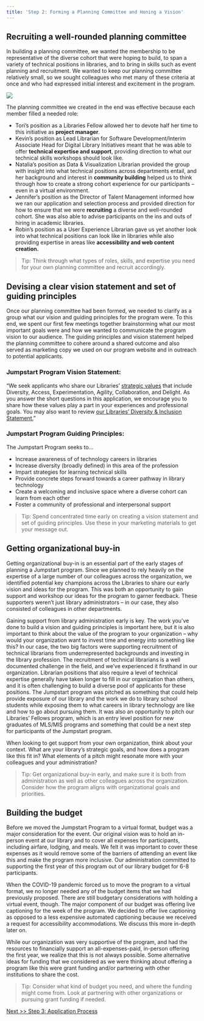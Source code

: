 ```yaml
---
title: 'Step 2: Forming a Planning Committee and Honing a Vision'
---
```


## Recruiting a well-rounded planning committee ##

In building a planning committee, we wanted the membership to be representative of the diverse cohort that were hoping to build, to span a variety of technical positions in libraries, and to bring in skills such as event planning and recruitment. We wanted to keep our planning committee relatively small, so we sought colleagues who met many of these criteria at once and who had expressed initial interest and excitement in the program. 

![](./images/committee.png)

The planning committee we created in the end was effective because each member filled a needed role: 
  
- Tori’s position as a Libraries Fellow allowed her to devote half her time to this initiative as **project manager**. 
- Kevin’s position as Lead Librarian for Software Development/Interim Associate Head for Digital Library Initiatives meant that he was able to offer **technical expertise and support**, providing direction to what our technical skills workshops should look like. 
- Natalia’s position as Data & Visualization Librarian provided the group with insight into what technical positions across departments entail, and her background and interest in **community building** helped us to think through how to create a strong cohort experience for our participants -- even in a virtual environment. 
- Jennifer’s position as the Director of Talent Management informed how we ran our application and selection process and provided direction for how to ensure that we were **recruiting** a diverse and well-rounded cohort. She was also able to advise participants on the ins and outs of hiring in academic libraries. 
- Robin’s position as a User Experience Librarian gave us yet another look into what technical positions can look like in libraries while also providing expertise in areas like **accessibility and web content creation.** 

> Tip: Think through what types of roles, skills, and expertise you need for your own planning committee and recruit accordingly.

## Devising a clear vision statement and set of guiding principles ##
Once our planning committee had been formed, we needed to clarify as a group what our vision and guiding principles for the program were. To this end, we spent our first few meetings together brainstorming what our most important goals were and how we wanted to communicate the program vision to our audience. The guiding principles and vision statement helped the planning committee to cohere around a shared outcome and also served as marketing copy we used on our program website and in outreach to potential applicants.

### Jumpstart Program Vision Statement: ###
  
  “We seek applicants who share our Libraries’ [strategic values](https://docs.google.com/document/d/12wc4flrnVizBvBG0ncoQpG9G43xJ0CwFhvW01N5UpPg/edit) that include Diversity, Access, Experimentation, Agility, Collaboration, and Delight. As you answer the short questions in this application, we encourage you to share how these values play a part in your experiences and professional goals. You may also want to review [our Libraries’ Diversity & Inclusion Statement.](https://www.lib.ncsu.edu/equity-diversity-inclusion)”

### Jumpstart Program Guiding Principles: ### 
  
The Jumpstart Program seeks to...

- Increase awareness of of technology careers in libraries
- Increase diversity (broadly defined) in this area of the profession
- Impart strategies for learning technical skills
- Provide concrete steps forward towards a career pathway in library technology
- Create a welcoming and inclusive space where a diverse cohort can learn from each other
- Foster a community of professional and interpersonal support

> Tip: Spend concentrated time early on creating a vision statement and set of guiding principles. Use these in your marketing materials to get your message out.

## Getting organizational buy-in ##

Getting organizational buy-in is an essential part of the early stages of planning a Jumpstart program. Since we planned to rely heavily on the expertise of a large number of our colleagues across the organization, we identified potential key champions across the Libraries to share our early vision and ideas for the program. This was both an opportunity to gain support and workshop our ideas for the program to garner feedback. These supporters weren’t just library administrators -- in our case, they also consisted of colleagues in other departments.

Gaining support from library administration early is key. The work you’ve done to build a vision and guiding principles is important here, but it is also important to think about the value of the program to your organization -- why would your organization want to invest time and energy into something like this? In our case, the two big factors were supporting recruitment of technical librarians from underrepresented backgrounds and investing in the library profession. The recruitment of technical librarians is a well documented challenge in the field, and we’ve experienced it firsthand in our organization. Librarian positions that also require a level of technical expertise generally have taken longer to fill in our organization than others, and it is often challenging to build a diverse pool of applicants for these positions. The Jumpstart program was pitched as something that could help provide exposure of our library and the work we do to library school students while exposing them to what careers in library technology are like and how to go about pursuing them. It was also an opportunity to pitch our Libraries’ Fellows program, which is an entry level position for new graduates of MLS/MIS programs and something that could be a next step for participants of the Jumpstart program.

When looking to get support from your own organization, think about your context. What are your library’s strategic goals, and how does a program like this fit in? What elements of a pitch might resonate more with your colleagues and your administration?
  
> Tip: Get organizational buy-in early, and make sure it is both from administration as well as other colleagues across the organization. Consider how the program aligns with organizational goals and priorities.

## Building the budget ##

Before we moved the Jumpstart Program to a virtual format, budget was a major consideration for the event. Our original vision was to hold an in-person event at our library and to cover all expenses for participants, including airfare, lodging, and meals. We felt it was important to cover these expenses as it would remove some of the barriers of attending an event like this and make the program more inclusive. Our administration committed to supporting the first year of this program out of our library budget for 6-8 participants.

When the COVID-19 pandemic forced us to move the program to a virtual format, we no longer needed any of the budget items that we had previously proposed. There are still budgetary considerations with holding a virtual event, though. The major component of our budget was offering live captioning for the week of the program. We decided to offer live captioning as opposed to a less expensive automated captioning because we received a request for accessibility accommodations. We discuss this more in-depth later on.

While our organization was very supportive of the program, and had the resources to financially support an all-expenses-paid, in-person offering the first year, we realize that this is not always possible. Some alternative ideas for funding that we considered as we were thinking about offering a program like this were grant funding and/or partnering with other institutions to share the cost. 

> Tip: Consider what kind of budget you need, and where the funding might come from. Look at partnering with other organizations or pursuing grant funding if needed.

[Next >> Step 3: Application Process](https://ncsu-libraries.github.io/jumpstart-framework/application.html)

